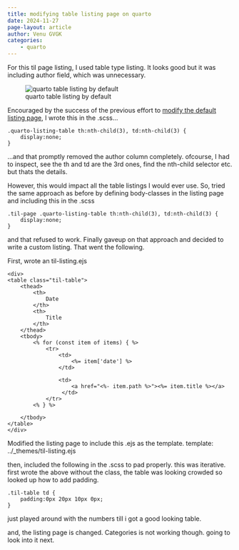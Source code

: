 ```yaml
---
title: modifying table listing page on quarto
date: 2024-11-27
page-layout: article
author: Venu GVGK
categories:
    - quarto
---
```

For this til page listing, I used table type listing. It looks good but it was including author field, which was unnecessary. 

::: {.column-margin}

![quarto table listing by default](table-listing-with-author.jpg)

:::

Encouraged by the success of the previous effort to [modify the default listing page](https://venugvgk.github.io/til/quarto/quarto-modify-listing-page.html), I wrote this in the .scss... 

```
.quarto-listing-table th:nth-child(3), td:nth-child(3) {
    display:none;
}

```
...and that promptly removed the author column completely. 
ofcourse, I had to inspect, see the th and td are the 3rd ones, find the nth-child selector etc. but thats the details. 

However, this would impact all the table listings I would ever use. So, tried the same approach as before by defining body-classes in the listing page and including this in the .scss

```
.til-page .quarto-listing-table th:nth-child(3), td:nth-child(3) {
    display:none;
}
```
and that refused to work. Finally gaveup on that approach and decided to write a custom listing. That went the following.

First, wrote an til-listing.ejs

```
<div>
<table class="til-table">
    <thead>
        <th>
            Date
        </th>
        <th>
            Title
        </th>
    </thead>
    <tbody>
        <% for (const item of items) { %>
            <tr>
                <td>
                    <%= item['date'] %> 
                </td>
                
                <td>
                    <a href="<%- item.path %>"><%= item.title %></a>
                 </td>
            </tr>
        <% } %>
        
    </tbody>
</table>
</div>
```
Modified the listing page to include this .ejs as the template. 
template: ../_themes/til-listing.ejs

then, included the following in the .scss to pad properly. this was iterative. first wrote the above without the class, the table was looking crowded so looked up how to add padding. 
 
```
.til-table td {
    padding:0px 20px 10px 0px;
}
```
just played around with the numbers till i got a good looking table. 

and, the listing page is changed. Categories is not working though. going to look into it next. 

